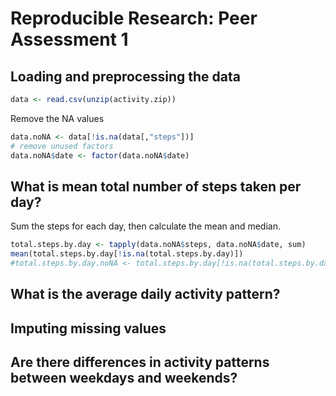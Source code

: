 # Reproducible Research: Peer Assessment 1


## Loading and preprocessing the data
```r
data <- read.csv(unzip(activity.zip))
```

Remove the NA values
```r
data.noNA <- data[!is.na(data[,"steps"])]
# remove unused factors
data.noNA$date <- factor(data.noNA$date)
```


## What is mean total number of steps taken per day?
Sum the steps for each day, then calculate the mean and median.
```r
total.steps.by.day <- tapply(data.noNA$steps, data.noNA$date, sum)
mean(total.steps.by.day[!is.na(total.steps.by.day)])
#total.steps.by.day.noNA <- total.steps.by.day[!is.na(total.steps.by.day)]
```


## What is the average daily activity pattern?



## Imputing missing values



## Are there differences in activity patterns between weekdays and weekends?
